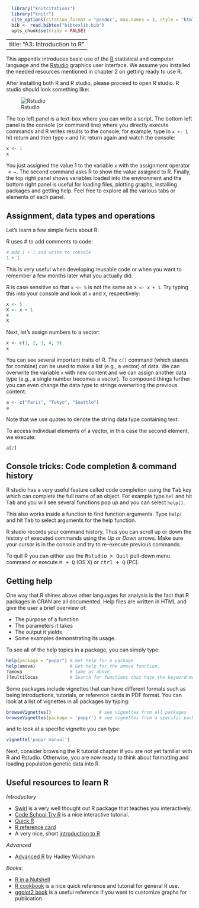 ```r
  library("knitcitations")
  library("knitr")
  cite_options(citation_format = "pandoc", max.names = 3, style = "html", hyperlink = "to.doc")
  bib <- read.bibtex("bibtexlib.bib")
  opts_chunk$set(tidy = FALSE)
```
---
title: "A3: Introduction to R"
---

This appendix introduces basic use of the [R](http://www.r-project.org) statistical and computer language
and the [Rstudio](http://www.rstudio.com/ide/) graphics user interface. We assume you installed the needed resources mentioned in chapter 2 on getting ready to use R.

After installing both R and R studio, please proceed to open R studio. R studio should look something like:

![Rstudio](images/Rstudio.png)

The top left panel is a text-box where you can write a script. The bottom left panel is the console (or command line) where you directly execute commands and R writes results to the console; for example, type in `x <- 1` hit return and then type `x` and hit return again and watch the console:

```r
x <- 1
x
```

You just assigned the value 1 to the variable `x` with the assignment operator
$<-$. The second command asks R to show the value assigned to R. Finally, the
top right panel shows variables loaded into the environment and the bottom right
panel is useful for loading files, plotting graphs, installing packages and
getting help. Feel free to explore all the various tabs or elements of each
panel.

Assignment, data types and operations
---

Let's learn a few simple facts about R:

R uses # to add comments to code:

```r
# Add 1 + 1 and write to console
1 + 1
```

This is very useful when developing reusable code or when you want to remember a
few months later what you actually did.

R is case sensitive so that `x <- 5` is not the same as  `X <- x + 1`. Try
typing this into your console and look at `x` and `X`, respectively:

```r
x <- 5
X <- x + 1
x
X
```

Next, let's assign numbers to a vector:

```r
x <- c(1, 2, 3, 4, 5)
x
```

You can see several important traits of R. The `c()` command (which stands for
combine) can be used to make a list (e.g., a vector) of data. We can overwrite
the variable `x` with new content and we can assign another data type (e.g., a
single number becomes a vector). To compound things further you can even change
the data type to strings overwriting the previous content:

```r
a <- c("Paris", "Tokyo", "Seattle")
a
```
Note that we use quotes to denote the string data type containing text. 

To access individual elements of a vector, in this case the second element, we
execute:

```r
a[2]
```

Console tricks: Code completion & command history
---

R studio has a very useful feature called code completion using the
<kbd>Tab</kbd> key which can complete the full name of an object. For example
type `hel` and hit <kbd>Tab</kbd> and you will see several functions pop up and
you can select `help()`.

This also works inside a function to find function arguments. Type `help(` and
hit <kbd>Tab</kbd> to select arguments for the help function.

R studio records your command history. Thus you can scroll up or down the
history of executed commands using the *Up* or *Down* arrows. Make sure your
cursor is in the console and try to re-execute previous commands.

To quit R you can either use the <kbd>Rstudio > Quit</kbd> pull-down menu
command or execute <kbd>⌘ + Q</kbd> (OS X) or <kbd>ctrl + Q</kbd> (PC).

Getting help
---

One way that R shines above other languages for analysis is the fact that
R packages in CRAN are all documented. Help files are written in HTML and give
the user a brief overview of:

 - The purpose of a function
 - The parameters it takes
 - The output it yields
 - Some examples demonstrating its usage. 

To see all of the help topics in a package, you can simply type:

```r
help(package = "poppr") # Get help for a package.
help(amova)             # Get help for the amova function.
?amova                  # same as above.
??multilocus            # Search for functions that have the keyword multilocus.
```
Some packages include vignettes that can have different formats such as being
introductions, tutorials, or reference cards in PDF format. You can look at a
list of vignettes in all packages by typing:

```r
browseVignettes()                  # see vignettes from all packages
browseVignettes(package = 'poppr') # see vignettes from a specific package.
```

and to look at a specific vignette you can type:

```r
vignette('poppr_manual')
```

Next, consider browsing the R tutorial chapter if you are not yet familiar with
R and Rstudio. Otherwise, you are now ready to think about formatting and
loading population genetic data into R.


Useful resources to learn R
---

*Introductory*

 - [Swirl](http://swirlstats.com/) is a very well thought out R package that teaches you interactively.
 - [Code School Try R](https://www.codeschool.com/courses/try-r) is a nice interactive tutorial. 
 - [Quick R](http://www.statmethods.net/interface/help.html)
 - [R reference card](http://cran.r-project.org/doc/contrib/Short-refcard.pdf)
 - A very nice, short [introduction to R](http://ateucher.github.io/rcourse_site/index.html)

*Advanced*

 - [Advanced R](http://adv-r.had.co.nz/) by Hadley Wickham

*Books*:

 - [R in a Nutshell](http://shop.oreilly.com/product/0636920022008.do) 
 - [R cookbook](http://www.cookbook-r.com/) is a nice quick reference and tutorial for general R use.
 - [ggplot2 book](http://ggplot2.org/book/) is a useful reference if you want to customize graphs for publication. 

